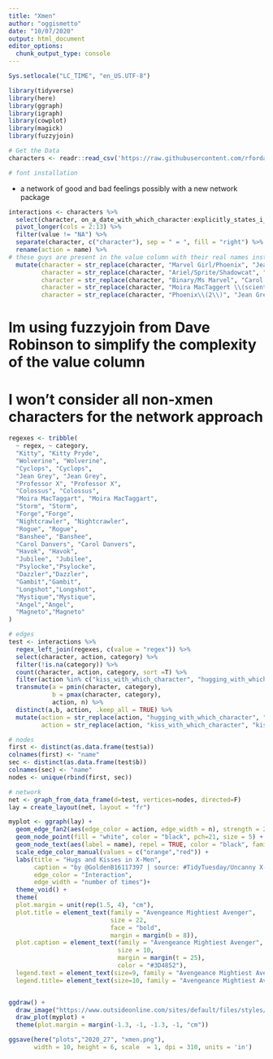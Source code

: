 ```yaml
---
title: "Xmen"
author: "oggismetto"
date: "10/07/2020"
output: html_document
editor_options: 
  chunk_output_type: console
---
```


```r

Sys.setlocale("LC_TIME", "en_US.UTF-8")

library(tidyverse)
library(here)
library(ggraph)
library(igraph)
library(cowplot)
library(magick)
library(fuzzyjoin)

# Get the Data
characters <- readr::read_csv('https://raw.githubusercontent.com/rfordatascience/tidytuesday/master/data/2020/2020-06-30/characters.csv')

# font installation

```

* a network of good and bad feelings possibly with a new network package

```r

interactions <- characters %>%
  select(character, on_a_date_with_which_character:explicitly_states_i_love_you_to_whom) %>%
  pivot_longer(cols = 2:13) %>%
  filter(value != "NA") %>%
  separate(character, c("character"), sep = " = ", fill = "right") %>%
  rename(action = name) %>%
# these guys are present in the value column with their real names instead of secret identity
  mutate(character = str_replace(character, "Marvel Girl/Phoenix", "Jean Grey"),
         character = str_replace(character, "Ariel/Sprite/Shadowcat", "Kitty Pryde"),
         character = str_replace(character, "Binary/Ms Marvel", "Carol Danvers"),
         character = str_replace(character, "Moira MacTaggert \\(scientist helper\\)", "Moira MacTaggart"),
         character = str_replace(character, "Phoenix\\(2\\)", "Jean Grey"))

```

# Im using fuzzyjoin from Dave Robinson to simplify the complexity of the value column
# I won't consider all non-xmen characters for the network approach

```r

regexes <- tribble(
  ~ regex, ~ category,
  "Kitty", "Kitty Pryde",
  "Wolverine", "Wolverine",
  "Cyclops", "Cyclops",
  "Jean Grey", "Jean Grey",
  "Professor X", "Professor X",
  "Colossus", "Colossus",
  "Moira MacTaggart", "Moira MacTaggart",
  "Storm", "Storm",
  "Forge","Forge",
  "Nightcrawler", "Nightcrawler",
  "Rogue", "Rogue",
  "Banshee", "Banshee",
  "Carol Danvers", "Carol Danvers",
  "Havok", "Havok",
  "Jubilee", "Jubilee",
  "Psylocke","Psylocke",
  "Dazzler","Dazzler",
  "Gambit","Gambit",
  "Longshot","Longshot",
  "Mystique","Mystique",
  "Angel","Angel",
  "Magneto","Magneto"
)

# edges
test <- interactions %>%
  regex_left_join(regexes, c(value = "regex")) %>%
  select(character, action, category) %>%
  filter(!is.na(category)) %>%
  count(character, action, category, sort =T) %>%
  filter(action %in% c("kiss_with_which_character", "hugging_with_which_character")) %>%
  transmute(a = pmin(character, category),
            b = pmax(character, category),
            action, n) %>%
  distinct(a,b, action, .keep_all = TRUE) %>%
  mutate(action = str_replace(action, "hugging_with_which_character", "hugs"),
         action = str_replace(action, "kiss_with_which_character", "kisses"))

# nodes
first <- distinct(as.data.frame(test$a))
colnames(first) <- "name"
sec <- distinct(as.data.frame(test$b))
colnames(sec) <- "name"
nodes <- unique(rbind(first, sec))

# network
net <- graph_from_data_frame(d=test, vertices=nodes, directed=F) 
lay = create_layout(net, layout = "fr")

myplot <- ggraph(lay) +
  geom_edge_fan2(aes(edge_color = action, edge_width = n), strength = 2.4, alpha = 0.5) +
  geom_node_point(fill = "white", color = "black", pch=21, size = 5) +
  geom_node_text(aes(label = name), repel = TRUE, color = "black", family = "Avengeance Mightiest Avenger", size = 4) +
  scale_edge_color_manual(values = c("orange","red")) +
  labs(title = "Hugs and Kisses in X-Men",
       caption = "by @GoldenB16117397 | source: #TidyTuesday/Uncanny X-men",
       edge_color = "Interaction",
       edge_width = "number of times")+
  theme_void() +
  theme(
  plot.margin = unit(rep(1.5, 4), "cm"),
  plot.title = element_text(family = "Avengeance Mightiest Avenger",
                            size = 22, 
                            face = "bold",
                            margin = margin(b = 8)),
  plot.caption = element_text(family = "Avengeance Mightiest Avenger",
                              size = 10,
                              margin = margin(t = 25), 
                              color = "#3D4852"),
  legend.text = element_text(size=9, family = "Avengeance Mightiest Avenger"),
  legend.title= element_text(size=10, family = "Avengeance Mightiest Avenger", face = "bold"))


ggdraw() +
  draw_image("https://www.outsideonline.com/sites/default/files/styles/full-page/public/2016/05/16/lightning-spots-main_h.jpg?itok=38FqgaCk")+#("/home/luca/Downloads/storm_sky.jpg") +
  draw_plot(myplot) +
  theme(plot.margin = margin(-1.3, -1, -1.3, -1, "cm"))

ggsave(here("plots","2020_27", "xmen.png"), 
       width = 10, height = 6, scale  = 1, dpi = 310, units = 'in')

```


